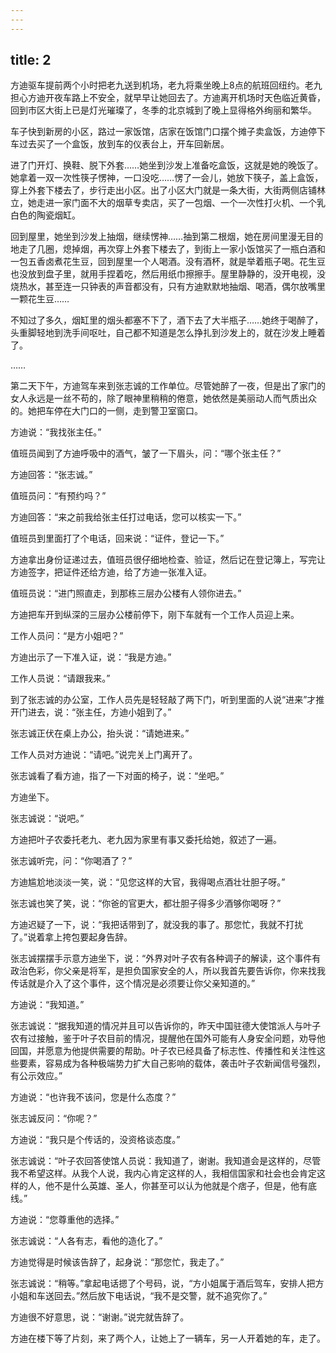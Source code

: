 ```yaml
---
---
---
```

title: 2
---



方迪驱车提前两个小时把老九送到机场，老九将乘坐晚上8点的航班回纽约。老九担心方迪开夜车路上不安全，就早早让她回去了。方迪离开机场时天色临近黄昏，回到市区大街上已是灯光璀璨了，冬季的北京城到了晚上显得格外绚丽和繁华。

车子快到新房的小区，路过一家饭馆，店家在饭馆门口摆个摊子卖盒饭，方迪停下车过去买了一个盒饭，放到车的仪表台上，开车回新居。

进了门开灯、换鞋、脱下外套……她坐到沙发上准备吃盒饭，这就是她的晚饭了。她拿着一双一次性筷子愣神，一口没吃……愣了一会儿，她放下筷子，盖上盒饭，穿上外套下楼去了，步行走出小区。出了小区大门就是一条大街，大街两侧店铺林立，她走进一家门面不大的烟草专卖店，买了一包烟、一个一次性打火机、一个乳白色的陶瓷烟缸。

回到屋里，她坐到沙发上抽烟，继续愣神……抽到第二根烟，她在房间里漫无目的地走了几圈，熄掉烟，再次穿上外套下楼去了，到街上一家小饭馆买了一瓶白酒和一包五香卤煮花生豆，回到屋里一个人喝酒。没有酒杯，就是举着瓶子喝。花生豆也没放到盘子里，就用手捏着吃，然后用纸巾擦擦手。屋里静静的，没开电视，没烧热水，甚至连一只钟表的声音都没有，只有方迪默默地抽烟、喝酒，偶尔放嘴里一颗花生豆……

不知过了多久，烟缸里的烟头都塞不下了，酒下去了大半瓶子……她终于喝醉了，头重脚轻地到洗手间呕吐，自己都不知道是怎么挣扎到沙发上的，就在沙发上睡着了。

……

第二天下午，方迪驾车来到张志诚的工作单位。尽管她醉了一夜，但是出了家门的女人永远是一丝不苟的，除了眼神里稍稍的倦意，她依然是美丽动人而气质出众的。她把车停在大门口的一侧，走到警卫室窗口。

方迪说：“我找张主任。”

值班员闻到了方迪呼吸中的酒气，皱了一下眉头，问：“哪个张主任？”

方迪回答：“张志诚。”

值班员问：“有预约吗？”

方迪回答：“来之前我给张主任打过电话，您可以核实一下。”

值班员到里面打了个电话，回来说：“证件，登记一下。”

方迪拿出身份证递过去，值班员很仔细地检查、验证，然后记在登记簿上，写完让方迪签字，把证件还给方迪，给了方迪一张准入证。

值班员说：“进门照直走，到那栋三层办公楼有人领你进去。”

方迪把车开到纵深的三层办公楼前停下，刚下车就有一个工作人员迎上来。

工作人员问：“是方小姐吧？”

方迪出示了一下准入证，说：“我是方迪。”

工作人员说：“请跟我来。”

到了张志诚的办公室，工作人员先是轻轻敲了两下门，听到里面的人说“进来”才推开门进去，说：“张主任，方迪小姐到了。”

张志诚正伏在桌上办公，抬头说：“请她进来。”

工作人员对方迪说：“请吧。”说完关上门离开了。

张志诚看了看方迪，指了一下对面的椅子，说：“坐吧。”

方迪坐下。

张志诚说：“说吧。”

方迪把叶子农委托老九、老九因为家里有事又委托给她，叙述了一遍。

张志诚听完，问：“你喝酒了？”

方迪尴尬地淡淡一笑，说：“见您这样的大官，我得喝点酒壮壮胆子呀。”

张志诚也笑了笑，说：“你爸的官更大，都壮胆子得多少酒够你喝呀？”

方迪迟疑了一下，说：“我把话带到了，就没我的事了。那您忙，我就不打扰了。”说着拿上挎包要起身告辞。

张志诚摆摆手示意方迪坐下，说：“外界对叶子农有各种调子的解读，这个事件有政治色彩，你父亲是将军，是担负国家安全的人，所以我首先要告诉你，你来找我传话就是介入了这个事件，这个情况是必须要让你父亲知道的。”

方迪说：“我知道。”

张志诚说：“据我知道的情况并且可以告诉你的，昨天中国驻德大使馆派人与叶子农有过接触，鉴于叶子农目前的情况，提醒他在国外可能有人身安全问题，劝导他回国，并愿意为他提供需要的帮助。叶子农已经具备了标志性、传播性和关注性这些要素，容易成为各种极端势力扩大自己影响的载体，袭击叶子农新闻信号强烈，有公示效应。”

方迪说：“也许我不该问，您是什么态度？”

张志诚反问：“你呢？”

方迪说：“我只是个传话的，没资格谈态度。”

张志诚说：“叶子农回答使馆人员说：我知道了，谢谢。我知道会是这样的，尽管我不希望这样。从我个人说，我内心肯定这样的人，我相信国家和社会也会肯定这样的人，他不是什么英雄、圣人，你甚至可以认为他就是个痞子，但是，他有底线。”

方迪说：“您尊重他的选择。”

张志诚说：“人各有志，看他的造化了。”

方迪觉得是时候该告辞了，起身说：“那您忙，我走了。”

张志诚说：“稍等。”拿起电话摁了个号码，说，“方小姐属于酒后驾车，安排人把方小姐和车送回去。”然后放下电话说，“我不是交警，就不追究你了。”

方迪很不好意思，说：“谢谢。”说完就告辞了。

方迪在楼下等了片刻，来了两个人，让她上了一辆车，另一人开着她的车，走了。